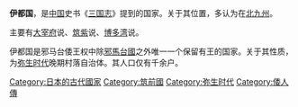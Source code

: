 {{unreferenced|time=2011-09-01T12:53:02+00:00}}
{{japanese|japanese=伊都国|kana=いとこく|romaji=Ito koku}}
'''伊都国'''，是[[中国|中国]]史书《[[三国志|三国志]]》提到的国家。关于其位置，多认为在[[北九州|北九州]]。

主要有[[大宰府|大宰府]]说、[[筑紫|筑紫]]说、[[博多湾|博多湾]]说。
    
伊都国是邪马台倭王权中除[[邪馬台國|邪馬台國]]之外唯一一个保留有王的国家。关于其性质，为[[弥生时代|弥生时代]]晚期村落自治体。其人口仅有千余户。

[[Category:日本的古代國家|Category:日本的古代國家]]
[[Category:筑前國|Category:筑前國]]
[[Category:弥生时代|Category:弥生时代]]
[[Category:倭人傳|Category:倭人傳]]